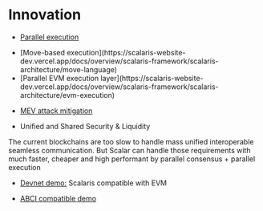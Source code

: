 
# Innovation

<TitleDescription text="Scalar innovation vs other chains." />

- [Parallel execution](https://scalaris-website-dev.vercel.app/docs/overview/scalaris-framework/parallel-transaction)

  <SubList>
    <li>
      [Move-based
      execution](https://scalaris-website-dev.vercel.app/docs/overview/scalaris-framework/scalaris-architecture/move-language)
    </li>
    <li>
      [Parallel EVM execution
      layer](https://scalaris-website-dev.vercel.app/docs/overview/scalaris-framework/scalaris-architecture/evm-execution)
    </li>
  </SubList>

- [MEV attack mitigation](https://scalaris-website-dev.vercel.app/docs/overview/scalaris-framework/mev-mitigation)

- Unified and Shared Security & Liquidity

The current blockchains are too slow to handle mass unified interoperable seamless communication. But Scalar can handle those requirements with much faster, cheaper and high performant by parallel consensus + parallel execution

- [Devnet demo:](https://www.canva.com/link?target=https%3A%2F%2Fwww.youtube.com%2Fwatch%3Flist%3DTLGGPHeGYgvFOn0xMDA2MjAyNA%26v%3DOO4BN1Eol7g%26embeds_referring_euri%3Dhttps%253A%252F%252Fscalar.org%252F%26source_ve_path%3DMjg2NjY%26feature%3Demb_logo&design=DAGD4HZ_ywc&accessRole=viewer&linkSource=document) Scalaris compatible with EVM

- [ABCI compatible demo](https://www.canva.com/link?target=https%3A%2F%2Fdrive.google.com%2Ffile%2Fd%2F1Rhj3fFwdNAQUWAVfUsST-ApvTRRGCkkH%2Fview%3Fusp%3Dsharing&design=DAGD4HZ_ywc&accessRole=viewer&linkSource=document)
